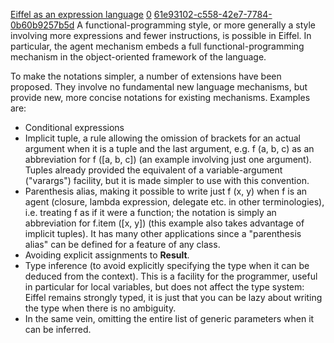 [[Property:title|Eiffel as an expression language]]
[[Property:weight|0]]
[[Property:uuid|61e93102-c558-42e7-7784-0b60b9257b5d]]
A functional-programming style, or more generally a style involving more expressions and fewer instructions, is possible in Eiffel. In particular, the agent mechanism embeds a full functional-programming mechanism in the object-oriented framework of the language.

To make the notations simpler, a number of extensions have been proposed. They involve no fundamental new language mechanisms, but provide new, more concise notations for existing mechanisms. Examples are:
*Conditional expressions
*Implicit tuple, a rule allowing the omission of brackets for an actual argument when it is a tuple and the last argument, e.g. f (a, b, c) as an abbreviation for f ([a, b, c]) (an example involving just one argument). Tuples already provided the equivalent of a variable-argument ("varargs") facility, but it is made simpler to use with this convention.
*Parenthesis alias, making it possible to write just f (x, y) when f is an agent (closure, lambda expression, delegate etc. in other terminologies), i.e. treating f as if it were a function; the notation is simply an abbreviation for f.item ([x, y]) (this example also takes advantage of implicit tuples). It has many other applications since a "parenthesis alias" can be defined for a feature of any class.
*Avoiding explicit assignments to '''Result'''.
*Type inference (to avoid explicitly specifying the type when it can be deduced from the context). This is a facility for the programmer, useful in particular for local variables, but does not affect the type system: Eiffel remains strongly typed, it is just that you can be lazy about writing the type when there is no ambiguity.
*In the same vein, omitting the entire list of generic parameters when it can be inferred.




